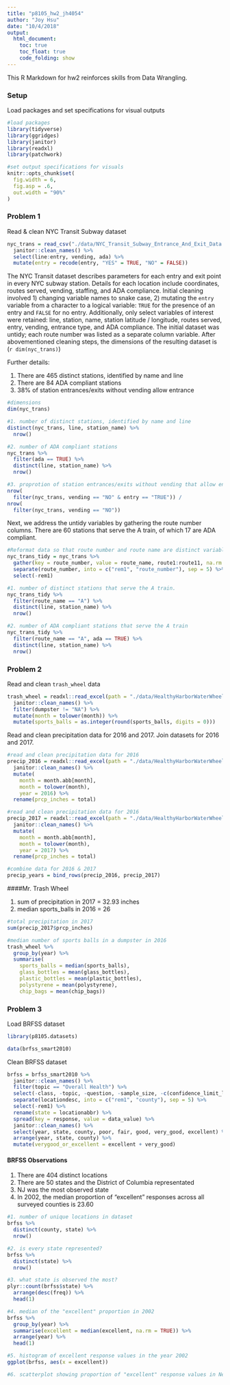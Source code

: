 ```yaml
---
title: "p8105_hw2_jh4054"
author: "Joy Hsu"
date: "10/4/2018"
output: 
  html_document:
    toc: true
    toc_float: true
    code_folding: show
---
```


This R Markdown for hw2 reinforces skills from Data Wrangling.

### Setup

Load packages and set specifications for visual outputs
```r
#load packages
library(tidyverse)
library(ggridges)
library(janitor)
library(readxl)
library(patchwork)

#set output specifications for visuals
knitr::opts_chunk$set(
  fig.width = 6,
  fig.asp = .6,
  out.width = "90%"
)
```

### Problem 1

Read & clean NYC Transit Subway dataset
```r

nyc_trans = read_csv("./data/NYC_Transit_Subway_Entrance_And_Exit_Data.csv") %>% 
  janitor::clean_names() %>% 
  select(line:entry, vending, ada) %>% 
  mutate(entry = recode(entry, "YES" = TRUE, "NO" = FALSE))
```

The NYC Transit dataset describes parameters for each entry and exit point in every NYC subway station. Details for each location include coordinates, routes served, vending, staffing, and ADA compliance. Initial cleaning involved 1) changing variable names to snake case, 2) mutating the `entry` variable from a character to a logical variable: `TRUE` for the presence of an entry and `FALSE` for no entry. Additionally, only select variables of interest were retained: line, station, name, station latitude / longitude, routes served, entry, vending, entrance type, and ADA compliance. The initial dataset was untidy; each route number was listed as a separate column variable. After abovementioned cleaning steps, the dimensions of the resulting dataset is (`r dim(nyc_trans)`)

Further details:

1. There are 465 distinct stations, identified by name and line
2. There are 84 ADA compliant stations
3. 38% of station entrances/exits without vending allow entrance

```r
#dimensions
dim(nyc_trans)

#1. number of distinct stations, identified by name and line
distinct(nyc_trans, line, station_name) %>% 
  nrow()

#2. number of ADA compliant stations
nyc_trans %>% 
  filter(ada == TRUE) %>%
  distinct(line, station_name) %>% 
  nrow()

#3. proprotion of station entrances/exits without vending that allow entrance
nrow(
  filter(nyc_trans, vending == "NO" & entry == "TRUE")) /
nrow(
  filter(nyc_trans, vending == "NO"))
```

Next, we address the untidy variables by gathering the route number columns. There are 60 stations that serve the A train, of which 17 are ADA compliant.
```r
#Reformat data so that route number and route name are distinct variables
nyc_trans_tidy = nyc_trans %>% 
  gather(key = route_number, value = route_name, route1:route11, na.rm = TRUE) %>% 
  separate(route_number, into = c("rem1", "route_number"), sep = 5) %>% 
  select(-rem1)

#1. number of distinct stations that serve the A train. 
nyc_trans_tidy %>% 
  filter(route_name == "A") %>% 
  distinct(line, station_name) %>%
  nrow()

#2. number of ADA compliant stations that serve the A train
nyc_trans_tidy %>% 
  filter(route_name == "A", ada == TRUE) %>% 
  distinct(line, station_name) %>% 
  nrow()
```

### Problem 2

Read and clean `trash_wheel` data
```r
trash_wheel = readxl::read_excel(path = "./data/HealthyHarborWaterWheelTotals2018-7-28.xlsx", sheet = 1, range = "A2:N338") %>% 
  janitor::clean_names() %>% 
  filter(dumpster != "NA") %>% 
  mutate(month = tolower(month)) %>% 
  mutate(sports_balls = as.integer(round(sports_balls, digits = 0)))
```

Read and clean precipitation data for 2016 and 2017. Join datasets for 2016 and 2017. 
```r
#read and clean precipitation data for 2016
precip_2016 = readxl::read_excel(path = "./data/HealthyHarborWaterWheelTotals2018-7-28.xlsx", sheet = 5, range = "A2:B14") %>% 
  janitor::clean_names() %>% 
  mutate(
    month = month.abb[month], 
    month = tolower(month),
    year = 2016) %>% 
  rename(prcp_inches = total)

#read and clean precipitation data for 2016
precip_2017 = readxl::read_excel(path = "./data/HealthyHarborWaterWheelTotals2018-7-28.xlsx", sheet = 4, range = "A2:B14") %>% 
  janitor::clean_names() %>% 
  mutate(
    month = month.abb[month], 
    month = tolower(month),
    year = 2017) %>% 
  rename(prcp_inches = total)

#combine data for 2016 & 2017
precip_years = bind_rows(precip_2016, precip_2017)
```

####Mr. Trash Wheel

1. sum of precipitation in 2017 = 32.93 inches
2. median sports_balls in 2016 = 26

```r
#total precipitation in 2017
sum(precip_2017$prcp_inches)

#median number of sports balls in a dumpster in 2016
trash_wheel %>% 
  group_by(year) %>% 
  summarise(
    sports_balls = median(sports_balls),
    glass_bottles = mean(glass_bottles),
    plastic_bottles = mean(plastic_bottles),
    polystyrene = mean(polystyrene), 
    chip_bags = mean(chip_bags))
```

### Problem 3

Load BRFSS dataset
```r
library(p8105.datasets)

data(brfss_smart2010)
```

Clean BRFSS dataset
```r
brfss = brfss_smart2010 %>% 
  janitor::clean_names() %>% 
  filter(topic == "Overall Health") %>% 
  select(-class, -topic, -question, -sample_size, -c(confidence_limit_low:geo_location)) %>% 
  separate(locationdesc, into = c("rem1", "county"), sep = 5) %>% 
  select(-rem1) %>% 
  rename(state = locationabbr) %>% 
  spread(key = response, value = data_value) %>%
  janitor::clean_names() %>% 
  select(year, state, county, poor, fair, good, very_good, excellent) %>% 
  arrange(year, state, county) %>% 
  mutate(verygood_or_excellent = excellent + very_good)
```

#### BRFSS Observations

1. There are 404 distinct locations
2. There are 50 states and the District of Columbia representated
3. NJ was the most observed state
4. In 2002, the median proportion of "excellent" responses across all surveyed counties is 23.60

```r
#1. number of unique locations in dataset
brfss %>% 
  distinct(county, state) %>% 
  nrow()

#2. is every state represented?
brfss %>% 
  distinct(state) %>% 
  nrow()

#3. what state is observed the most?
plyr::count(brfss$state) %>% 
  arrange(desc(freq)) %>% 
  head(1)

#4. median of the "excellent" proportion in 2002
brfss %>% 
  group_by(year) %>% 
  summarise(excellent = median(excellent, na.rm = TRUE)) %>% 
  arrange(year) %>% 
  head(1)
```

```r
#5. histogram of excellent response values in the year 2002
ggplot(brfss, aes(x = excellent))
```

```r
#6. scatterplot showing proportion of "excellent" response values in New York County and Queens County (both in NY State) in each year from 2002 to 2010
```


